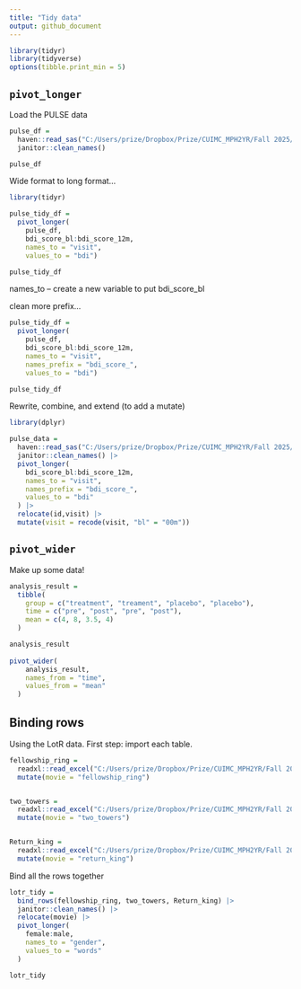```yaml
---
title: "Tidy data"
output: github_document
---
```


```r
library(tidyr)
library(tidyverse)
options(tibble.print_min = 5)
```

## `pivot_longer`

Load the PULSE data
```r
pulse_df = 
  haven::read_sas("C:/Users/prize/Dropbox/Prize/CUIMC_MPH2YR/Fall 2025/Data Science I/Week 2/data_manipulation/tidy data/data/public_pulse_data.sas7bdat") |> 
  janitor::clean_names()

pulse_df
```

Wide format to long format...


```r
library(tidyr)

pulse_tidy_df = 
  pivot_longer(
    pulse_df, 
    bdi_score_bl:bdi_score_12m,
    names_to = "visit", 
    values_to = "bdi")

pulse_tidy_df
```

names_to -- create a new variable to put bdi_score_bl

clean more prefix...
```r
pulse_tidy_df = 
  pivot_longer(
    pulse_df, 
    bdi_score_bl:bdi_score_12m,
    names_to = "visit", 
    names_prefix = "bdi_score_",
    values_to = "bdi")

pulse_tidy_df
```

Rewrite, combine, and extend (to add a mutate)
```r
library(dplyr)

pulse_data = 
  haven::read_sas("C:/Users/prize/Dropbox/Prize/CUIMC_MPH2YR/Fall 2025/Data Science I/Week 2/data_manipulation/tidy data/data/public_pulse_data.sas7bdat") |>
  janitor::clean_names() |>
  pivot_longer(
    bdi_score_bl:bdi_score_12m,
    names_to = "visit",
    names_prefix = "bdi_score_",
    values_to = "bdi"
  ) |>
  relocate(id,visit) |> 
  mutate(visit = recode(visit, "bl" = "00m"))

```

## `pivot_wider`

Make up some data!

```r
analysis_result = 
  tibble(
    group = c("treatment", "treament", "placebo", "placebo"),
    time = c("pre", "post", "pre", "post"),
    mean = c(4, 8, 3.5, 4)
  )

analysis_result
 
pivot_wider(
    analysis_result,
    names_from = "time",
    values_from = "mean"
  )
```

## Binding rows
Using the LotR data.
First step: import each table.

```r
fellowship_ring = 
  readxl::read_excel("C:/Users/prize/Dropbox/Prize/CUIMC_MPH2YR/Fall 2025/Data Science I/Week 2/data_manipulation/tidy data/data/LotR_Words.xlsx", range = "B3:D6") |>
  mutate(movie = "fellowship_ring")


two_towers = 
  readxl::read_excel("C:/Users/prize/Dropbox/Prize/CUIMC_MPH2YR/Fall 2025/Data Science I/Week 2/data_manipulation/tidy data/data/LotR_Words.xlsx", range = "F3:h6") |>
  mutate(movie = "two_towers")


Return_king = 
  readxl::read_excel("C:/Users/prize/Dropbox/Prize/CUIMC_MPH2YR/Fall 2025/Data Science I/Week 2/data_manipulation/tidy data/data/LotR_Words.xlsx", range = "J3:L6") |>
  mutate(movie = "return_king")
```

Bind all the rows together
```r
lotr_tidy =
  bind_rows(fellowship_ring, two_towers, Return_king) |> 
  janitor::clean_names() |> 
  relocate(movie) |> 
  pivot_longer(
    female:male,
    names_to = "gender",
    values_to = "words"
  )

lotr_tidy
```







